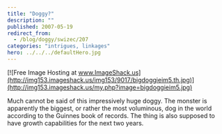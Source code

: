 ```yaml
---
title: "Doggy?"
description: ""
published: 2007-05-19
redirect_from:
  - /blog/doggy/swizec/207
categories: "intrigues, linkages"
hero: ../../../defaultHero.jpg
---
```


[![Free Image Hosting at www.ImageShack.us](http://img153.imageshack.us/img153/9017/bigdoggieim5.th.jpg)](http://img153.imageshack.us/my.php?image=bigdoggieim5.jpg)

Much cannot be said of this impressively huge doggy. The monster is apparently the biggest, or rather the most voluminous, dog in the world according to the Guinnes book of records. The thing is also supposed to have growth capabilities for the next two years.
